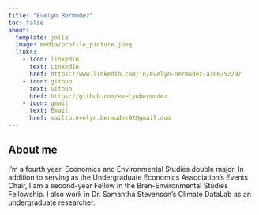 ```yaml
---
title: "Evelyn Bermudez"
toc: false
about: 
  template: jolla
  image: media/profile_picture.jpeg
  links:
    - icon: linkedin
      text: LinkedIn
      href: https://www.linkedin.com/in/evelyn-bermudez-a10625229/
    - icon: github
      text: Github
      href: https://github.com/evelynbermudez
    - icon: gmail
      text: Email
      href: mailto:evelyn.bermudez02@gmail.com
---
```


## About me

I’m a fourth year, Economics and Environmental Studies double major. In addition to serving as the Undergraduate Economics Association’s Events Chair, I am a second-year Fellow in the Bren-Environmental Studies Fellowship. I also work in Dr. Samantha Stevenson’s Climate DataLab as an undergraduate researcher.
